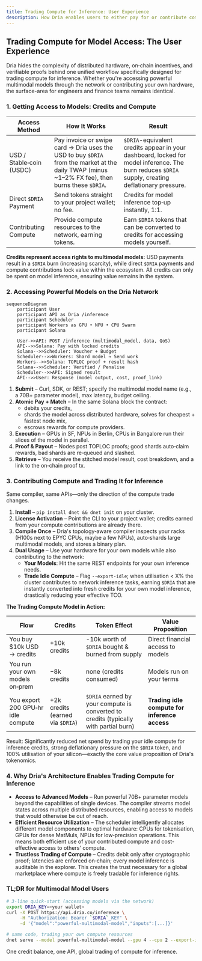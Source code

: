 ```yaml
---
title: Trading Compute for Inference: User Experience
description: How Dria enables users to either pay for or contribute compute to access powerful multimodal AI models.
---
```


## Trading Compute for Model Access: The User Experience

Dria hides the complexity of distributed hardware, on‑chain incentives, and verifiable proofs behind one unified workflow specifically designed for trading compute for inference. Whether you're accessing powerful multimodal models through the network or contributing your own hardware, the surface-area for engineers and finance teams remains identical.

### 1. Getting Access to Models: Credits and Compute

| Access Method                   | How It Works                                                                                                                               | Result                                                                 |
|--------------------------|--------------------------------------------------------------------------------------------------------------------------------------------|------------------------------------------------------------------------|
| USD / Stable‑coin (USDC) | Pay invoice or swipe card → Dria uses the USD to buy `$DRIA` from the market at the daily TWAP (minus ~1–2% FX fee), then burns these `$DRIA`. | `$DRIA`-equivalent credits appear in your dashboard, locked for model inference. The burn reduces `$DRIA` supply, creating deflationary pressure. |
| Direct `$DRIA` Payment          | Send tokens straight to your project wallet; no fee.                                                                                       | Credits for model inference top‑up instantly, 1:1.                                         |
| Contributing Compute    | Provide compute resources to the network, earning tokens.                                                                             | Earn `$DRIA` tokens that can be converted to credits for accessing models yourself. |

**Credits represent access rights to multimodal models:** USD payments result in a `$DRIA` burn (increasing scarcity), while direct `$DRIA` payments and compute contributions lock value within the ecosystem. All credits can only be spent on model inference, ensuring value remains in the system.


### 2. Accessing Powerful Models on the Dria Network

```mermaid
sequenceDiagram
    participant User
    participant API as Dria /inference
    participant Scheduler
    participant Workers as GPU • NPU • CPU Swarm
    participant Solana
    
    User->>API: POST /inference (multimodal_model, data, QoS)
    API-->>Solana: Pay with locked credits
    Solana-->>Scheduler: Voucher + Budget
    Scheduler-->>Workers: Shard model → Send work
    Workers-->>Solana: TOPLOC proof + result hash
    Solana-->>Scheduler: Verified / Penalise
    Scheduler-->>API: Signed result
    API-->>User: Response (model output, cost, proof_link)
```

1. **Submit** – Curl, SDK, or REST; specify the multimodal model name (e.g., a 70B+ parameter model), max latency, budget ceiling.
2. **Atomic Pay + Match** – In the same Solana block the contract:
   * debits your credits,
   * shards the model across distributed hardware, solves for cheapest + fastest node mix,
   * escrows rewards for compute providers.
3. **Execution** – GPUs in SF, NPUs in Berlin, CPUs in Bangalore run their slices of the model in parallel.
4. **Proof & Payout** – Nodes post TOPLOC proofs; good shards auto‑claim rewards, bad shards are re‑queued and slashed.
5. **Retrieve** – You receive the stitched model result, cost breakdown, and a link to the on‑chain proof tx.

### 3. Contributing Compute and Trading It for Inference

Same compiler, same APIs—only the direction of the compute trade changes.

1. **Install** – `pip install dnet && dnet init` on your cluster.
2. **License Activation** – Point the CLI to your project wallet; credits earned from your compute contributions are already there.
3. **Compile Once** – Dria's topology‑aware compiler inspects your racks (H100s next to EPYC CPUs, maybe a few NPUs), auto‑shards large multimodal models, and stores a binary plan.
4. **Dual Usage** – Use your hardware for your own models while also contributing to the network:
   * **Your Models**: Hit the same REST endpoints for your own inference needs.
   * **Trade Idle Compute** – Flag `--export-idle`; when utilisation < X% the cluster contributes to network inference tasks, earning `$DRIA` that are instantly converted into fresh credits for your own model inference, drastically reducing your effective TCO.

**The Trading Compute Model in Action:**

| Flow | Credits | Token Effect | Value Proposition |
|------|---------|--------------|-------------------|
| You buy $10k USD → credits | +10k credits    | -10k worth of `$DRIA` bought & burned from supply | Direct financial access to models |
| You run your own models on‑prem | −8k credits     | none (credits consumed) | Models run on your terms |
| You export 200 GPU‑hr idle compute | +2k credits (earned via `$DRIA`) | `$DRIA` earned by your compute is converted to credits (typically with partial burn) | **Trading idle compute for inference access** |

Result: Significantly reduced net spend by trading your idle compute for inference credits, strong deflationary pressure on the `$DRIA` token, and 100% utilisation of your silicon—exactly the core value proposition of Dria's tokenomics.

### 4. Why Dria's Architecture Enables Trading Compute for Inference
* **Access to Advanced Models** – Run powerful 70B+ parameter models beyond the capabilities of single devices. The compiler streams model states across multiple distributed resources, enabling access to models that would otherwise be out of reach.
* **Efficient Resource Utilization** – The scheduler intelligently allocates different model components to optimal hardware: CPUs for tokenisation, GPUs for dense MatMuls, NPUs for low‑precision operations. This means both efficient use of your contributed compute and cost-effective access to others' compute.
* **Trustless Trading of Compute** – Credits debit only after cryptographic proof; latencies are enforced on‑chain; every model inference is auditable in the explorer. This creates the trust necessary for a global marketplace where compute is freely tradable for inference rights.

### TL;DR for Multimodal Model Users

```bash
# 3‑line quick‑start (accessing models via the network)
export DRIA_KEY=<your wallet>
curl -X POST https://api.dria.co/inference \
     -H "Authorization: Bearer `$DRIA`_KEY" \
     -d '{"model":"powerful-multimodal-model","inputs":[...]}'

# same code, trading your own compute resources
dnet serve --model powerful-multimodal-model --gpu 4 --cpu 2 --export-idle
```

One credit balance, one API, global trading of compute for inference.